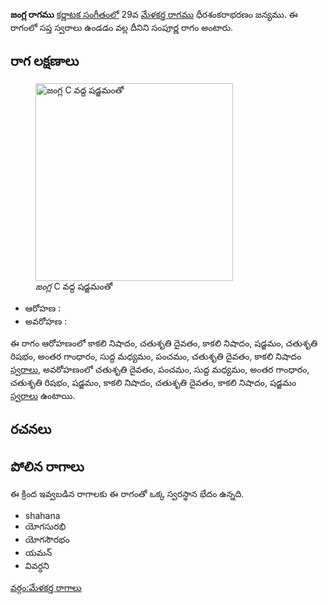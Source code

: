 {{Infobox ragam
	| name          	= జంగ్ల
	| synonym	    	= 
	| mela          	= 
	| chakra        	= 
	| janaka        	= 
	| type          	= సంపూర్ణ
	| arohanam      	= {{svaraC|N3|D2|N3|S|R2|G3|M1|P|D2|N3}} 
	| avarohanam    	= {{svaraC|D2|P|M1|G3|R2|S|N3|D2|N3|S}}
	| jeeva         	=
	| chhaya        	=
	| nyasa         	=
	| vishesha      	= 
	| equivalent  		= 
}}
{{కర్ణాటక సంగీత రాగాలు}}
'''జంగ్ల రాగము''' [[కర్ణాటక సంగీతం]]లో 29వ [[మేళకర్త రాగము]] ధీరశంకరాభరణం జన్యము.  ఈ రాగంలో సప్త స్వరాలు ఉండడం వల్ల దీనిని సంపూర్ణ రాగం అంటారు.


==రాగ లక్షణాలు==
[[Image:jangla_kb2wiki.png|thumb|right|316px|''జంగ్ల'' C వద్ద షడ్జమంతో]]

* ఆరోహణ : {{svaraC|N3|D2|N3|S|R2|G3|M1|P|D2|N3}} 
* అవరోహణ : {{svaraC|D2|P|M1|G3|R2|S|N3|D2|N3|S}}

ఈ రాగం ఆరోహణంలో కాకలి  నిషాదం, చతుశృతి దైవతం, కాకలి  నిషాదం, షడ్జమం, చతుశృతి రిషభం, అంతర గాంధారం, సుద్ద మధ్యమం, పంచమం, చతుశృతి దైవతం, కాకలి  నిషాదం [[స్వరాలు]], అవరోహణంలో చతుశృతి దైవతం, పంచమం, సుద్ద మధ్యమం, అంతర గాంధారం, చతుశృతి రిషభం, షడ్జమం, కాకలి  నిషాదం, చతుశృతి దైవతం, కాకలి  నిషాదం, షడ్జమం [[స్వరాలు]] ఉంటాయి.

==రచనలు==



==పోలిన రాగాలు==
ఈ క్రింద ఇవ్వబడిన రాగాలకు ఈ రాగంతో ఒక్క స్వరస్థాన భేదం ఉన్నది.
* shahana
* యోగసురభి
* యోగసౌరభం
* యమన్
* వివర్ధని



[[వర్గం:మేళకర్త రాగాలు]]